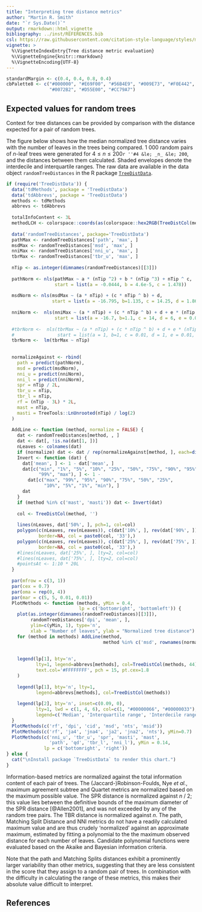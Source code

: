 ```yaml
---
title: "Interpreting tree distance metrics"
author: "Martin R. Smith"
date: "`r Sys.Date()`"
output: rmarkdown::html_vignette
bibliography: ../inst/REFERENCES.bib
csl: https://raw.githubusercontent.com/citation-style-language/styles/master/apa-old-doi-prefix.csl
vignette: >
  %\VignetteIndexEntry{Tree distance metric evaluation}
  %\VignetteEngine{knitr::rmarkdown}
  %\VignetteEncoding{UTF-8}
---
```


```r
standardMargin <- c(0.4, 0.4, 0.8, 0.4)
cbPalette8 <- c("#000000", "#E69F00", "#56B4E9", "#009E73", "#F0E442",
                "#0072B2", "#D55E00", "#CC79A7")
```

## Expected values for random trees

Context for tree distances can be provided by comparison with the
distance expected for a pair of random trees. 

The figure below shows how the median normalized tree distance varies with the 
number of leaves in the trees being compared.
1&nbsp;000 random pairs of _n_-leaf trees were generated for
$4 \leq n \leq 200$`r ''#4 &le; _n_ &le; 200`,
and the distances between them calculated.
Shaded envelopes denote the interdecile and interquartile ranges.
The raw data are available in the data object 
`randomTreeDistances` in the R package
[`TreeDistData`](https://ms609.github.io/TreeDistData).


```R
if (require('TreeDistData')) {
  data('tdMethods', package = 'TreeDistData')
  data('tdAbbrevs', package = 'TreeDistData')
  methods <- tdMethods
  abbrevs <- tdAbbrevs
  
  totalInfoContent <- 3L
  methodLCH <- colorspace::coords(as(colorspace::hex2RGB(TreeDistCol(methods)), 'polarLUV'))
  
  data('randomTreeDistances', package='TreeDistData')
  pathMax <- randomTreeDistances['path', 'max', ]
  msdMax <- randomTreeDistances['msd', 'max', ]
  nniMax <- randomTreeDistances['nni_u', 'max', ]
  tbrMax <- randomTreeDistances['tbr_u', 'max', ]
  
  nTip <- as.integer(dimnames(randomTreeDistances)[[3]])
  
  pathNorm <- nls(pathMax ~ a * (nTip ^2) + b * (nTip ^3) + nTip ^ c,
                  start = list(a = -0.0444, b = 4.6e-5, c = 1.478))
  
  msdNorm <- nls(msdMax ~ (a * nTip) + (c * nTip ^ b) + d,
                 start = list(a = -16.795, b=1.135, c = 14.25, d = 1.86))
  
  nniNorm <-  nls(nniMax ~ (a * nTip) + (c * nTip ^ b) + d + e * (nTip ^2) + f * (nTip ^3),
                  start = list(a = -16.7, b=1.1, c = 14, d = 6, e = 0.01, f = 0.01))
  
  #tbrNorm <-  nls(tbrMax ~ (a * nTip) + (c * nTip ^ b) + d + e * (nTip ^2) + f * (nTip ^3),
  #                start = list(a = 1, b=1, c = 0.01, d = 1, e = 0.01, f = 0.01))
  tbrNorm <-  lm(tbrMax ~ nTip)
  
  
  normalizeAgainst <- rbind(
    path = predict(pathNorm),
    msd = predict(msdNorm),
    nni_u = predict(nniNorm),
    nni_l = predict(nniNorm),
    spr = nTip / 2L,
    tbr_u = nTip,
    tbr_l = nTip,
    rf = (nTip - 3L) * 2L,
    mast = nTip,
    masti = TreeTools::LnUnrooted(nTip) / log(2)
  )
  
  AddLine <- function (method, normalize = FALSE) {
    dat <- randomTreeDistances[method, , ]
    dat <- dat[, !is.na(dat[1, ])]
    nLeaves <- colnames(dat)
    if (normalize) dat <- dat / rep(normalizeAgainst[method, ], each=dim(dat)[1L])
    Invert <- function (dat) {
      dat['mean', ] <- 1 - dat['mean', ]
      dat[c("min", "1%", "5%", "10%", "25%", "50%", "75%", "90%", "95%", 
            "99%", "max"), ] <- 1 - 
        dat[c("max", "99%", "95%", "90%", "75%", "50%", "25%", 
              "10%", "5%", "1%", "min"), ]
      dat
    }
    if (method %in% c('mast', 'masti')) dat <- Invert(dat)
    
    col <- TreeDistCol(method, '')
    
    lines(nLeaves, dat['50%', ], pch=1, col=col)
    polygon(c(nLeaves, rev(nLeaves)), c(dat['10%', ], rev(dat['90%', ])),
            border=NA, col = paste0(col, '33'),)
    polygon(c(nLeaves, rev(nLeaves)), c(dat['25%', ], rev(dat['75%', ])),
            border=NA, col = paste0(col, '33'),)
    #lines(nLeaves, dat['25%', ], lty=2, col=col)
    #lines(nLeaves, dat['75%', ], lty=2, col=col)
    #pointsAt <- 1:10 * 20L
  }
  
  par(mfrow = c(3, 1))
  par(cex = 0.7)
  par(oma = rep(0, 4))
  par(mar = c(5, 5, 0.01, 0.01))
  PlotMethods <- function (methods, yMin = 0.4,
                           lp = c('bottomright', 'bottomleft')) {
    plot(as.integer(dimnames(randomTreeDistances)[[3]]),
         randomTreeDistances['dpi', 'mean', ],
         ylim=c(yMin, 1), type='n',
         xlab = "Number of leaves", ylab = "Normalized tree distance")
    for (method in methods) AddLine(method, 
                                    method %in% c('msd', rownames(normalizeAgainst)))
    
    
    legend(lp[1], bty='n',
           lty=1, legend=abbrevs[methods], col=TreeDistCol(methods, 44),
           text.col='#FFFFFFFF', pch = 15, pt.cex=1.8
    )
    
    legend(lp[1], bty='n', lty=1, 
           legend=abbrevs[methods], col=TreeDistCol(methods))
    
    legend(lp[2], bty='n', inset=c(0.09, 0),
           lty=1, lwd = c(1, 4, 6), col=c(1, "#00000066", "#00000033"),
           legend=c('Median', 'Interquartile range', 'Interdecile range'))
  }
  PlotMethods(c('rf', 'dpi', 'cid', 'msd', 'nts', 'msid'))
  PlotMethods(c('rf', 'ja4', 'jna4', 'ja2', 'jna2', 'nts'), yMin=0.7)
  PlotMethods(c('nni_u', 'tbr_u', 'spr', 'masti', 'mast',
                'path', 'qd', 'tbr_l', 'nni_l'), yMin = 0.14, 
              lp = c('bottomright', 'right'))
} else {
  cat("\nInstall package `TreeDistData` to render this chart.")
}
```


Information-based metrics are normalized against the total information content 
of each pair of trees. 
The (Jaccard-)Robinson-Foulds, Nye _et al._, maximum agreement subtree and 
Quartet metrics are normalized based on the maximum possible value. 
The SPR distance is normalized against _n_ / 2; this value lies between the 
definitive bounds of the maximum diameter of the SPR distance [@Allen2001],
and was not exceeded by any of the random tree pairs.  The TBR distance is 
normalized against _n_.
The path, Matching Split Distance and NNI metrics do not have a readily
calculated maximum value and are thus crudely 'normalized' against an
approximate maximum, estimated by fitting a polynomial to the the maximum 
observed distance for each number of leaves.  Candidate polynomial functions
were evaluated based on the Akaike and Bayesian information criteria.

Note that the path and Matching Splits distances exhibit a prominently larger 
variability than other metrics, suggesting that they are less consistent in the
score that they assign to a random pair of trees.  In combination with the 
difficulty in calculating the range of these metrics, this makes their 
absolute value difficult to interpret.

## References
